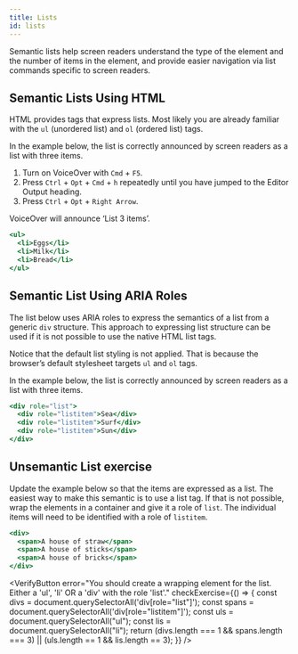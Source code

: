 ```yaml
---
title: Lists
id: lists
---
```


Semantic lists help screen readers understand the type of the element and the
number of items in the element, and provide
easier navigation via list commands specific to screen readers.

## Semantic Lists Using HTML

HTML provides tags that express lists. Most likely you are already familiar with the `ul` (unordered list) and `ol` (ordered list) tags.

In the example below, the list is correctly announced by screen readers as a list with three items.

1. Turn on VoiceOver with `Cmd` + `F5`.
2. Press `Ctrl` + `Opt` + `Cmd` + `h` repeatedly until you have jumped to the Editor Output heading.
3. Press `Ctrl` + `Opt` + `Right Arrow`.

VoiceOver will announce ‘List 3 items’.
```jsx live
<ul>
  <li>Eggs</li>
  <li>Milk</li>
  <li>Bread</li>
</ul>
```

## Semantic List Using ARIA Roles
The list below uses ARIA roles to express the semantics of a list from a generic `div` structure. This approach to expressing list structure can be used if it is not possible to use the native HTML list tags.

Notice that the default list styling is not applied. That is because the browser’s default stylesheet targets `ul` and `ol` tags.

In the example below, the list is correctly announced by screen readers as a list with three items.

```jsx live
<div role="list">
  <div role="listitem">Sea</div>
  <div role="listitem">Surf</div>
  <div role="listitem">Sun</div>
</div>
```

## Unsemantic List exercise

Update the example below so that the items are expressed as a list. The easiest way to make this semantic is to use a list tag. If that is not possible, wrap the elements in a container and give it a role of `list`. The individual items will need to be identified with a role of `listitem`.

```jsx live
<div>
  <span>A house of straw</span>
  <span>A house of sticks</span>
  <span>A house of bricks</span>
</div>
```


<VerifyButton
  error="You should create a wrapping element for the list. Either a 'ul', 'li' OR a 'div' with the role 'list'."
  checkExercise={() => {
    const divs = document.querySelectorAll('div[role="list"]');
    const spans = document.querySelectorAll('div[role="listitem"]');
    const uls = document.querySelectorAll("ul");
    const lis = document.querySelectorAll("li");
        return (divs.length === 1 && spans.length === 3) || (uls.length == 1 && lis.length == 3);
  }}
/>
